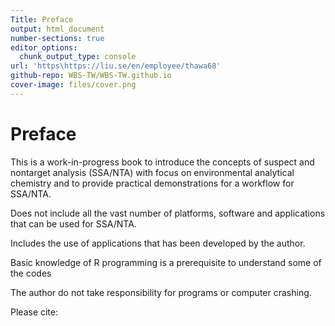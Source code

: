 ```yaml
---
Title: Preface
output: html_document
number-sections: true
editor_options: 
  chunk_output_type: console
url: 'https\https://liu.se/en/employee/thawa68'
github-repo: WBS-TW/WBS-TW.github.io
cover-image: files/cover.png
---
```


# Preface

<!-- If you need PDF output, uncomment bookdown::pdf_book above in YAML. You will need a LaTeX installation, e.g., https://yihui.name/tinytex/ -->

This is a work-in-progress book to introduce the concepts of suspect and nontarget analysis (SSA/NTA) with focus on environmental analytical chemistry and to provide practical demonstrations for a workflow for SSA/NTA.

Does not include all the vast number of platforms, software and applications that can be used for SSA/NTA. <br>

Includes the use of applications that has been developed by the author.

Basic knowledge of R programming is a prerequisite to understand some of the codes

The author do not take responsibility for programs or computer crashing.

Please cite:
